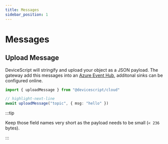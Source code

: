 ```yaml
---
title: Messages
sidebar_position: 1
---
```


# Messages

## Upload Message

DeviceScript will stringify and upload your object as a JSON payload. The gateway add this messages
into an [Azure Event Hub](https://azure.microsoft.com/en-us/products/event-hubs/), additonal sinks can be configured online.

```ts
import { uploadMessage } from "@devicescript/cloud"

// highlight-next-line
await uploadMessage("topic", { msg: "hello" })
```

:::tip

Keep those field names very short as the payload needs to be small (`< 236` bytes).

:::
